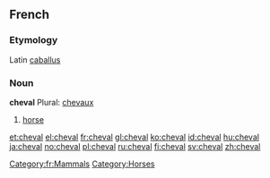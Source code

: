 ==French==
[[Category:fr:Mammals]]

===Etymology===
Latin [[caballus]]

===Noun===
'''cheval''' Plural: [[chevaux]]

#[[horse]]

[[Category:Horses]]

[[et:cheval]]
[[el:cheval]]
[[fr:cheval]]
[[gl:cheval]]
[[ko:cheval]]
[[id:cheval]]
[[hu:cheval]]
[[ja:cheval]]
[[no:cheval]]
[[pl:cheval]]
[[ru:cheval]]
[[fi:cheval]]
[[sv:cheval]]
[[zh:cheval]]